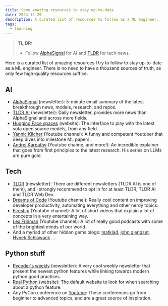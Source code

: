 ```yaml
---
title: Some amazing resources to stay up-to-date
date: 2024-12-29
description: A curated list of resources to follow as a ML engineer.
tags:
  - learning
---
```


> **TL;DR:**
> - Follow [AlphaSignal](https://alphasignal.ai/) for AI and [TLDR](https://tldr.tech/) for tech news.

Here is a curated list of amazing resources I try to follow to stay up-to-date as a ML engineer. There is no need to have a thousand sources of truth, as only few high-quality resources suffice.

## AI

- [AlphaSignal](https://alphasignal.ai/) (newsletter): 5-minute email summary of the latest breakthrough news, models, research, and repos. 
- [TLDR AI](https://tldr.tech/ai) (newsletter): Daily newsletter, provides more news than AlphaSignal and across more fields.
- [Hugging Face spaces](https://huggingface.co/spaces) (website): The interface to play with the latest sota open source models, from any field.
- [Yannic Kilcher](https://www.youtube.com/@YannicKilcher) (Youtube channel): A funny and competent Youtuber that deep dives into milestone ML papers.
- [Andrej Karpathy](https://www.youtube.com/andrejkarpathy) (Youtube channe, and more!): An incredible explainer that goes from first principles to the latest research. His series on LLMs are pure gold.

## Tech

- [TLDR](https://tldr.tech/) (newsletter): There are different newsletters (TLDR AI is one of them), and I strongly recommend to opt in for at least TLDR, TLDR AI and TLDR Web Dev.
- [Dreams of Code](https://www.youtube.com/@dreamsofcode) (Youtube channel): Really cool content on improving developer productivity, automating everything and other nerdy topics.
- [Fireship](https://www.youtube.com/c/Fireship) (Youtube channel): A lot of short videos that explain a lot of concepts in a very entertaining way.
- [Lex Fridman](https://www.youtube.com/@lexfridman) (Youtube channel): A lot of really good podcasts with some of the brightest minds of our world.
- And a myriad of other hidden gems blogs: [matklad](https://matklad.github.io/), [john gjengset](https://thesquareplanet.com/blog/), [Hynek Schlawack](https://hynek.me/) ...

## Python stuff

- [Pycoder's weekly](https://pycoders.com/) (newsletter): A very cool weekly newsletter that present the newest python features while linking towards modern python good practises.
- [Real Python](https://realpython.com/) (website): The default website to look for when searching about a python feature.
- Any PyCon conference on [Youtube](https://www.youtube.com/): These conferences go from beginner to advanced topics, and are a great source of inspiration.